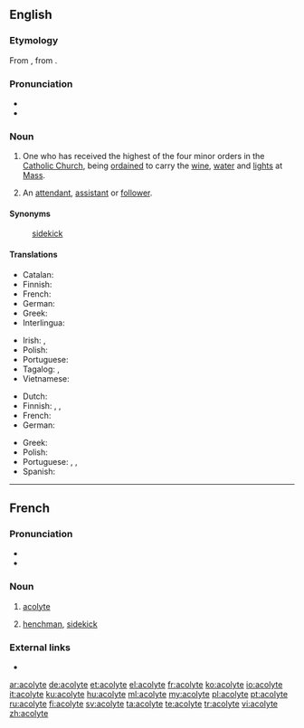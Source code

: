 ==English==
{{wikipedia}}

===Etymology===
From {{der|en|LL.|acolythus}}, from {{der|en|grc|ἀκόλουθος||follower, attendant}}.

===Pronunciation===
* {{IPA|/ˈæ.kə.laɪt/|lang=en}}
* {{audio|en-us-acolyte.ogg|Audio (US)|lang=en}}

===Noun===
{{en-noun}}

# {{lb|en|ecclesiastical}} One who has received the highest of the four minor orders in the [[Catholic Church]], being [[ordained]] to carry the [[wine]], [[water]] and [[lights]] at [[Mass]].
# An [[attendant]], [[assistant]] or [[follower]].

====Synonyms====
: {{sense|assistant}} [[sidekick]]

====Translations====
{{trans-top|Catholic church: highest of the minor orders; ordained to carry wine, water and lights at the Mass}}
* Catalan: {{t|ca|acòlit|m}}
* Finnish: {{t|fi|akolyytti}}
* French: {{t+|fr|acolyte}}
* German: {{t+|de|Akolyth|m}}
* Greek: {{t+|el|ακόλουθος|m|sc=Grek}}
* Interlingua: {{t|ia|acolyto}}
{{trans-mid}}
* Irish: {{t|ga|acalaí|m}}, {{t|ga|túiseoir|m}}
* Polish: {{t+|pl|akolita|m}}
* Portuguese: {{t+|pt|acólito|m}}
* Tagalog: {{t|tl|monasilyo}}, {{t|tl|munisilyo}}
* Vietnamese: {{t|vi|chú giúp lễ}}
{{trans-bottom}}

{{trans-top|in general: assistant}}
* Dutch: {{t+|nl|helper}}
* Finnish: {{t+|fi|apulainen}}, {{t+|fi|avustaja}}, {{t+|fi|apuri}}
* French: {{t+|fr|acolyte|m|f}}
* German: {{t+|de|Gehilfe|m}}
{{trans-mid}}
* Greek: {{t+|el|βοηθός|m|sc=Grek}}
* Polish: {{t+|pl|akolita|m}}
* Portuguese: {{t+|pt|acólito|m}}, {{t+|pt|assistente|m|f}}, {{t+|pt|ajudante|m|f}}
* Spanish: {{t+|es|ayudante|m|f}}
{{trans-bottom}}

----

==French==

===Pronunciation===
* {{IPA|/a.kɔ.lit/|lang=fr}}
* {{audio|Fr-acolyte.ogg|Audio|lang=fr}}

===Noun===
{{fr-noun|m}}

# {{lb|fr|religion}} [[#English|acolyte]]
# [[henchman]], [[sidekick]]

===External links===
* {{R:TLFi}}

[[ar:acolyte]]
[[de:acolyte]]
[[et:acolyte]]
[[el:acolyte]]
[[fr:acolyte]]
[[ko:acolyte]]
[[io:acolyte]]
[[it:acolyte]]
[[ku:acolyte]]
[[hu:acolyte]]
[[ml:acolyte]]
[[my:acolyte]]
[[pl:acolyte]]
[[pt:acolyte]]
[[ru:acolyte]]
[[fi:acolyte]]
[[sv:acolyte]]
[[ta:acolyte]]
[[te:acolyte]]
[[tr:acolyte]]
[[vi:acolyte]]
[[zh:acolyte]]